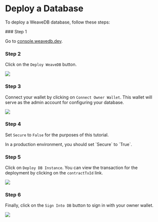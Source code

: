 
# Deploy a Database

To deploy a WeaveDB database, follow these steps:

<Steps>
### Step 1
 
Go to [console.weavedb.dev](https://console.weavedb.dev/).
 
### Step 2
 
Click on the `Deploy WeaveDB` button.

![](https://i.imgur.com/4kzNNZr.png)

### Step 3

Connect your wallet by clicking on `Connect Owner Wallet`. This wallet will serve as the admin account for configuring your database.

![](https://i.imgur.com/dSZfEQ1.png)

### Step 4

Set `Secure` to `False` for the purposes of this tutorial. 

<Callout type="warning" emoji="⚠️">
In a production environment, you should set `Secure` to `True`.
</Callout>

### Step 5

Click on `Deploy DB Instance`. You can view the transaction for the deployment by clicking on the `contractTxId` link.

![](https://i.imgur.com/vL4d75W.png)

### Step 6

Finally, click on the `Sign Into DB` button to sign in with your owner wallet.

![](https://i.imgur.com/UDaASKa.png)

</Steps>